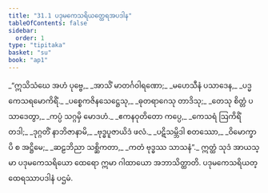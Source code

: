 ```yaml
---
title: "31.1 ပဒုမကေသရိယတ္ထေရအပဒါန"
tableOfContents: false
sidebar:
  order: 1
type: "tipitaka"
basket: "su"
book: "ap1"
---
```



<DynamicBreadcrumb />

<Division number="1" book="ap1">

<Paragraph number="3432" type="verses" book="ap1">
_“ဣသိသံဃေ အဟံ ပုဗ္ဗေ,_  
_အာသိံ မာတင်္ဂဝါရဏော;_  
_မဟေသီနံ ပသာဒေန,_  
_ပဒ္မကေသရမောကိရိံ._  

</Paragraph>

</Division>
<Division number="2" book="ap1">

<Paragraph number="3433" type="verses" book="ap1">
_ပစ္စေကဇိနသေဋ္ဌေသု,_  
_ဓုတရာဂေသု တာဒိသု;_  
_တေသု စိတ္တံ ပသာဒေတွာ,_  
_ကပ္ပံ သဂ္ဂမှိ မောဒဟံ._  

</Paragraph>

</Division>
<Division number="3" book="ap1">

<Paragraph number="3434" type="verses" book="ap1">
_ဧကနဝုတိတော ကပ္ပေ,_  
_ကေသရံ ဩကိရိံ တဒါ;_  
_ဒုဂ္ဂတိံ နာဘိဇာနာမိ,_  
_ဗုဒ္ဓပူဇာယိဒံ ဖလံ._  

</Paragraph>

</Division>
<Division number="4" book="ap1">

<Paragraph number="3435" type="verses" book="ap1">
_ပဋိသမ္ဘိဒါ စတဿော,_  
_ဝိမောက္ခာပိ စ အဋ္ဌိမေ;_  
_ဆဠဘိညာ သစ္ဆိကတာ,_  
_ကတံ ဗုဒ္ဓဿ သာသနံ”._  

</Paragraph>

<Paragraph number="3436" book="ap1">
ဣတ္ထံ သုဒံ အာယသ္မာ ပဒုမကေသရိယော ထေရော ဣမာ ဂါထာယော အဘာသိတ္ထာတိ.

</Paragraph>
</Division>

<Paragraph number="3437" type="center" book="ap1">
ပဒုမကေသရိယတ္ထေရဿာပဒါနံ ပဌမံ.
</Paragraph>